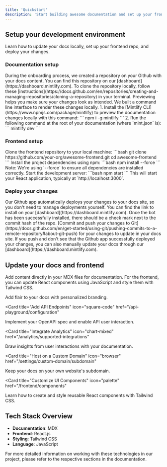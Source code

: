 ```yaml
---
title: 'Quickstart'
description: 'Start building awesome documentation and set up your frontend in under 10 minutes'
---
```


## Setup your development environment

Learn how to update your docs locally, set up your frontend repo, and deploy your changes.

### Documentation setup

<AccordionGroup>
  <Accordion icon="github" title="Clone your docs locally">
    During the onboarding process, we created a repository on your Github with
    your docs content. You can find this repository on our
    [dashboard](https://dashboard.mintlify.com). To clone the repository
    locally, follow these
    [instructions](https://docs.github.com/en/repositories/creating-and-managing-repositories/cloning-a-repository)
    in your terminal.
  </Accordion>
  <Accordion icon="rectangle-terminal" title="Preview documentation changes">
    Previewing helps you make sure your changes look as intended. We built a
    command line interface to render these changes locally. 1. Install the
    [Mintlify CLI](https://www.npmjs.com/package/mintlify) to preview the
    documentation changes locally with this command: ``` npm i -g mintlify ```
    2. Run the following command at the root of your documentation (where
    `mint.json` is): ``` mintlify dev ```
  </Accordion>
</AccordionGroup>

### Frontend setup

<AccordionGroup>
  <Accordion icon="code-branch" title="Clone the frontend repository">
    Clone the frontend repository to your local machine:
    ```bash
    git clone https://github.com/your-org/awesome-frontend.git
    cd awesome-frontend
    ```
  </Accordion>
  <Accordion icon="box" title="Install dependencies">
    Install the project dependencies using npm:
    ```bash
    npm install --force
    ```
    Note: We're using `--force` to ensure all dependencies are installed correctly.
  </Accordion>
  <Accordion icon="play" title="Run the development server">
    Start the development server:
    ```bash
    npm start
    ```
    This will start your React application, typically at `http://localhost:3000`.
  </Accordion>
</AccordionGroup>

### Deploy your changes

<AccordionGroup>

<Accordion icon="message-bot" title="Install our Github app">
  Our Github app automatically deploys your changes to your docs site, so you
  don't need to manage deployments yourself. You can find the link to install on
  your [dashboard](https://dashboard.mintlify.com). Once the bot has been
  successfully installed, there should be a check mark next to the commit hash
  of the repo.
</Accordion>
<Accordion icon="rocket" title="Push your changes">
  [Commit and push your changes to
  Git](https://docs.github.com/en/get-started/using-git/pushing-commits-to-a-remote-repository#about-git-push)
  for your changes to update in your docs site. If you push and don't see that
  the Github app successfully deployed your changes, you can also manually
  update your docs through our [dashboard](https://dashboard.mintlify.com).
</Accordion>

</AccordionGroup>

## Update your docs and frontend

Add content directly in your MDX files for documentation. For the frontend, you can update React components using JavaScript and style them with Tailwind CSS.

<CardGroup>

<Card title="Style Your Docs" icon="paintbrush" href="/settings/global">
  Add flair to your docs with personalized branding.
</Card>

<Card
  title="Add API Endpoints"
  icon="square-code"
  href="/api-playground/configuration"
>
  Implement your OpenAPI spec and enable API user interaction.
</Card>

<Card
  title="Integrate Analytics"
  icon="chart-mixed"
  href="/analytics/supported-integrations"
>
  Draw insights from user interactions with your documentation.
</Card>

<Card
  title="Host on a Custom Domain"
  icon="browser"
  href="/settings/custom-domain/subdomain"
>
  Keep your docs on your own website's subdomain.
</Card>

<Card
  title="Customize UI Components"
  icon="palette"
  href="/frontend/components"
>
  Learn how to create and style reusable React components with Tailwind CSS.
</Card>

</CardGroup>

## Tech Stack Overview

- **Documentation**: MDX
- **Frontend**: React.js
- **Styling**: Tailwind CSS
- **Language**: JavaScript

For more detailed information on working with these technologies in our project, please refer to the respective sections in the documentation.
